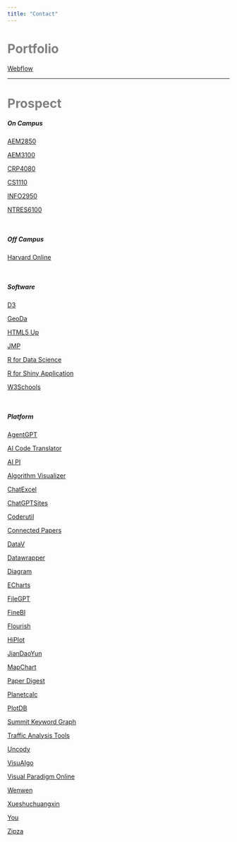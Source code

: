 ```yaml
---
title: "Contact"
---
```


# [Portfolio]{style="color: gray;"}

[Webflow](https://ls-portfolio-f75f03.webflow.io/)

<hr>

# [Prospect]{style="color: gray;"}

##### On Campus

[AEM2850](https://aem2850.toddgerarden.com/)

[AEM3100](https://www.youtube.com/channel/UCyr33Vyx21doC9z68yJ3jAw)

[CRP4080](https://skywalkersun15.github.io/cornell_aap_crp_4080_intro_gis/index.html)

[CS1110](https://www.cs.cornell.edu/courses/cs1110/2022fa/)

[INFO2950](https://info2950.infosci.cornell.edu/)

[NTRES6100](https://nt246.github.io/NTRES-6100-data-science/index.html)

<br>

##### Off Campus

[Harvard Online](https://www.harvardonline.harvard.edu/course/cs50s-web-programming-python-javascript)

<br>

##### Software

[D3](https://d3-graph-gallery.com/index.html)

[GeoDa](http://geodacenter.github.io/documentation.html)

[HTML5 Up](https://html5up.net/)

[JMP](https://www.jmp.com/en_us/learning-library.html)

[R for Data Science](https://r4ds.had.co.nz/)

[R for Shiny Application](https://mastering-shiny.org/basic-app.html)

[W3Schools](https://www.w3schools.com/)

<br>

##### Platform

[AgentGPT](https://agentgpt.reworkd.ai/)

[AI Code Translator](https://ai-code-translator.vercel.app/)

[AI PI](https://pi.ai/talk)

[Algorithm Visualizer](https://algorithm-visualizer.org/)

[ChatExcel](https://chatexcel.com/)

[ChatGPTSites](https://lzw.me/x/chatgpt-sites/)

[Coderutil](https://www.coderutil.com/)

[Connected Papers](https://www.connectedpapers.com/)

[DataV](https://datav.aliyun.com/portal/school/atlas/area_selector?spm=a2crr.23498931.graphics-engine.9.2db415ddLvtvYs)

[Datawrapper](https://www.datawrapper.de/)

[Diagram](https://app.diagrams.net/)

[ECharts](https://echarts.apache.org/examples/en/index.html)

[FileGPT](https://filegpt.app/)

[FineBI](https://fanruanclub.com/login/signin?app=frdemo&referrer=https%3A%2F%2Fpcdemo.finebi.com%2Fwebroot%2Fdecision%2Flogin%3Forigin%3D8f40d2de-46ab-40ef-8f62-ded9767de7c6&lang=en)

[Flourish](https://flourish.studio/visualisations/maps/)

[HiPlot](https://hiplot.com.cn/login?redirect=%2Fcloud-tool%2Fdrawing-tool%2Flist)

[JianDaoYun](https://www.jiandaoyun.com/signin?redirect_uri=%2Fdashboard#/app/647a597e1c23db00076e6fbf/dash/5d6643b2e2157f5e97b6c550)

[MapChart](https://www.mapchart.net/)

[Paper Digest](https://www.paperdigest.org/review/)

[Planetcalc](https://planetcalc.com/search/?tag=1337)

[PlotDB](https://plotdb.com/)

[Summit Keyword Graph](https://keywords.groundedai.company/)

[Traffic Analysis Tools](https://ops.fhwa.dot.gov/trafficanalysistools/index.htm)

[Uncody](https://uncody.com/templates)

[VisuAIgo](https://visualgo.net/en)

[Visual Paradigm Online](https://online.visual-paradigm.com/infoart/templates/)

[Wenwen](https://chat.wenwen-ai.com/chat)

[Xueshuchuangxin](http://www.xueshuchuangxin.com/AITools/AITools)

[You](https://you.com/)

[Zipza](https://zipza.com/)









